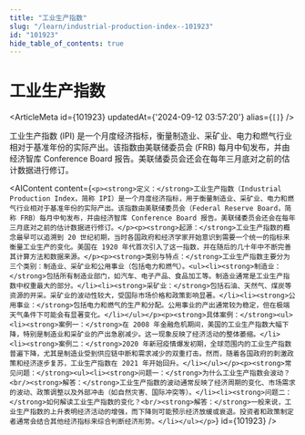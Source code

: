 ```yaml
---
title: "工业生产指数"
slug: "/learn/industrial-production-index--101923"
id: "101923"
hide_table_of_contents: true
---
```



# 工业生产指数

<ArticleMeta id={101923} updatedAt={'2024-09-12 03:57:20'} alias={`[]`} />
<div className='border-solid border-b border-t-0 my-4 border-[var(--ifm-color-gray-300)]' />

工业生产指数 (IPI) 是一个月度经济指标，衡量制造业、采矿业、电力和燃气行业相对于基准年份的实际产出。该指数由美联储委员会 (FRB) 每月中旬发布，并由经济智库 Conference Board 报告。美联储委员会还会在每年三月底对之前的估计数据进行修订。

<AIContent content={`<p><strong>定义：</strong>工业生产指数（Industrial Production Index，简称 IPI）是一个月度经济指标，用于衡量制造业、采矿业、电力和燃气行业相对于基准年份的实际产出。该指数由美联储委员会（Federal Reserve Board，简称 FRB）每月中旬发布，并由经济智库 Conference Board 报告。美联储委员会还会在每年三月底对之前的估计数据进行修订。</p><p><strong>起源：</strong>工业生产指数的概念最早可以追溯到 20 世纪初期，当时各国政府和经济学家开始意识到需要一个统一的指标来衡量工业生产的变化。美国在 1920 年代首次引入了这一指数，并在随后的几十年中不断完善其计算方法和数据来源。</p><p><strong>类别与特点：</strong>工业生产指数主要分为三个类别：制造业、采矿业和公用事业（包括电力和燃气）。<ul><li><strong>制造业：</strong>包括所有制造业部门，如汽车、电子产品、食品加工等。制造业通常是工业生产指数中权重最大的部分。</li><li><strong>采矿业：</strong>包括石油、天然气、煤炭等资源的开采。采矿业的波动性较大，受国际市场价格和政策影响显著。</li><li><strong>公用事业：</strong>包括电力和燃气的生产和分配。公用事业的产出通常较为稳定，但在极端天气条件下可能会有显著变化。</li></ul></p><p><strong>具体案例：</strong><ul><li><strong>案例一：</strong>在 2008 年金融危机期间，美国的工业生产指数大幅下降，特别是制造业和采矿业的产出急剧减少。这一现象反映了经济活动的整体萎缩。</li><li><strong>案例二：</strong>2020 年新冠疫情爆发初期，全球范围内的工业生产指数普遍下降，尤其是制造业受到供应链中断和需求减少的双重打击。然而，随着各国政府的刺激政策和经济逐步复苏，工业生产指数在 2021 年开始回升。</li></ul></p><p><strong>常见问题：</strong><ul><li><strong>问题一：</strong>为什么工业生产指数会波动？<br/><strong>解答：</strong>工业生产指数的波动通常反映了经济周期的变化、市场需求的波动、政策调整以及外部冲击（如自然灾害、国际冲突等）。</li><li><strong>问题二：</strong>如何解读工业生产指数的变化？<br/><strong>解答：</strong>一般来说，工业生产指数的上升表明经济活动的增强，而下降则可能预示经济放缓或衰退。投资者和政策制定者通常会结合其他经济指标来综合判断经济形势。</li></ul></p>`} id={101923} />
